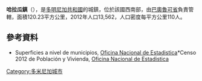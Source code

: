 {{Coord|18|28|48|N|71|30|0|W|display=title}}

'''哈拉瓜鎮'''（{{lang-es|Villa Jaragua}}），是[[多明尼加共和國|多明尼加共和國]]的城鎮，位於該國西南部，由[[巴奧魯可省|巴奧魯可省]]負責管轄，面積120.23平方公里，2012年人口13,562，人口密度每平方公里110人。

==參考資料==
*Superficies a nivel de municipios, [https://web.archive.org/web/20090417021712/http://one.gob.do/index.php?option=com_content&task=view&id=63&Itemid=283 Oficina Nacional de Estadistica]*Censo 2012 de Población y Vivienda, [http://one.gob.do/ Oficina Nacional de Estadistica]{{Wayback|url=http://one.gob.do/index.php?option=com_content&task=view&id=63&Itemid=283 |date=20090417021712 }}

{{DominicanRepublic-geo-stub}}
[[Category:多米尼加城市|Category:多米尼加城市]]